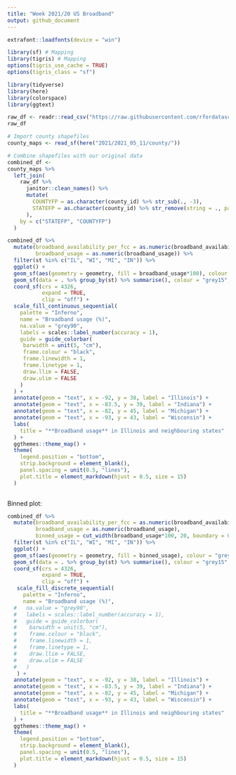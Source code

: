 ```yaml
---
title: "Week 2021/20 US Broadband"
output: github_document
---
```


```r
extrafont::loadfonts(device = "win")

library(sf) # Mapping
library(tigris) # Mapping
options(tigris_use_cache = TRUE)
options(tigris_class = "sf")

library(tidyverse)
library(here)
library(colorspace)
library(ggtext)

raw_df <- readr::read_csv("https://raw.githubusercontent.com/rfordatascience/tidytuesday/master/data/2021/2021-05-11/broadband.csv")
raw_df
```

```r
# Import county shapefiles
county_maps <- read_sf(here("2021/2021_05_11/county/"))

# Combine shapefiles with our original data
combined_df <-
county_maps %>%
  left_join(
    raw_df %>%
      janitor::clean_names() %>%
      mutate(
        COUNTYFP = as.character(county_id) %>% str_sub(., -3),
        STATEFP = as.character(county_id) %>% str_remove(string = ., pattern = ".{3}$") %>% str_pad(width = 2, side = "left", pad = "0")
      ),
    by = c("STATEFP", "COUNTYFP")
  )
```

```r

combined_df %>%
  mutate(broadband_availability_per_fcc = as.numeric(broadband_availability_per_fcc),
         broadband_usage = as.numeric(broadband_usage)) %>%
  filter(st %in% c("IL", "WI", "MI", "IN")) %>%
  ggplot() +
  geom_sf(aes(geometry = geometry, fill = broadband_usage*100), colour = "grey90") +
  geom_sf(data = . %>% group_by(st) %>% summarise(), colour = "grey15", fill = NA) +
  coord_sf(crs = 4326, 
           expand = TRUE,
           clip = "off") +
  scale_fill_continuous_sequential(
    palette = "Inferno",
    name = "Broadband usage (%)",
    na.value = "grey90",
    labels = scales::label_number(accuracy = 1),
    guide = guide_colorbar(
     barwidth = unit(5, "cm"),
     frame.colour = "black",
     frame.linewidth = 1,
     frame.linetype = 1,
     draw.llim = FALSE,
     draw.ulim = FALSE
    )
  ) +
  annotate(geom = "text", x = -92, y = 38, label = "Illinois") +
  annotate(geom = "text", x = -83.5, y = 39, label = "Indiana") +
  annotate(geom = "text", x = -82, y = 45, label = "Michigan") +
  annotate(geom = "text", x = -93, y = 43, label = "Wisconsin") +
  labs(
    title = "**Broadband usage** in Illinois and neighbouring states"
  ) +
  ggthemes::theme_map() +
  theme(
    legend.position = "bottom",
    strip.background = element_blank(),
    panel.spacing = unit(0.5, "lines"),
    plot.title = element_markdown(hjust = 0.5, size = 15)
  )
  
```

Binned plot:

```r

combined_df %>%
  mutate(broadband_availability_per_fcc = as.numeric(broadband_availability_per_fcc),
         broadband_usage = as.numeric(broadband_usage),
         binned_usage = cut_width(broadband_usage*100, 20, boundary = 0)) %>%
  filter(st %in% c("IL", "WI", "MI", "IN")) %>%
  ggplot() +
  geom_sf(aes(geometry = geometry, fill = binned_usage), colour = "grey90") +
  geom_sf(data = . %>% group_by(st) %>% summarise(), colour = "grey15", fill = NA) +
  coord_sf(crs = 4326, 
           expand = TRUE,
           clip = "off") +
   scale_fill_discrete_sequential(
     palette = "Inferno",
     name = "Broadband usage (%)",
  #   na.value = "grey90",
  #   labels = scales::label_number(accuracy = 1),
  #   guide = guide_colorbar(
  #    barwidth = unit(5, "cm"),
  #    frame.colour = "black",
  #    frame.linewidth = 1,
  #    frame.linetype = 1,
  #    draw.llim = FALSE,
  #    draw.ulim = FALSE
  #   )
   ) +
  annotate(geom = "text", x = -92, y = 38, label = "Illinois") +
  annotate(geom = "text", x = -83.5, y = 39, label = "Indiana") +
  annotate(geom = "text", x = -82, y = 45, label = "Michigan") +
  annotate(geom = "text", x = -93, y = 43, label = "Wisconsin") +
  labs(
    title = "**Broadband usage** in Illinois and neighbouring states"
  ) +
  ggthemes::theme_map() +
  theme(
    legend.position = "bottom",
    strip.background = element_blank(),
    panel.spacing = unit(0.5, "lines"),
    plot.title = element_markdown(hjust = 0.5, size = 15)
  )
  
```